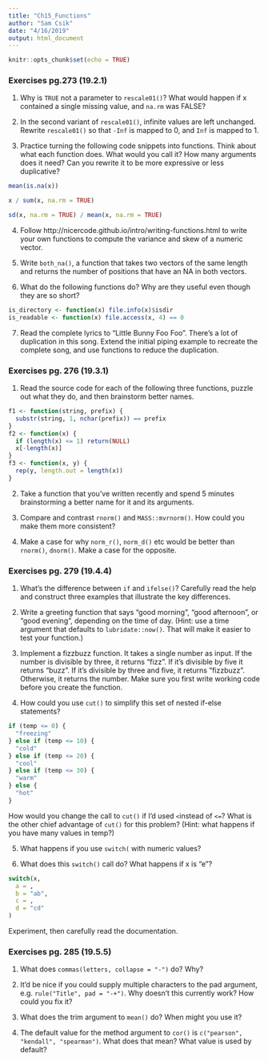 ```yaml
---
title: "Ch15_Functions"
author: "Sam Csik"
date: "4/16/2019"
output: html_document
---
```


```r
knitr::opts_chunk$set(echo = TRUE)
```

### Exercises pg.273 (19.2.1)

1. Why is `TRUE` not a parameter to `rescale01()`? What would happen if x contained a single missing value, and `na.rm` was FALSE?

2. In the second variant of `rescale01()`, infinite values are left unchanged. Rewrite `rescale01()` so that `-Inf` is mapped to 0, and `Inf` is mapped to 1.

3. Practice turning the following code snippets into functions. Think about what each function does. What would you call it? How many arguments does it need? Can you rewrite it to be more expressive or less duplicative?
```r
mean(is.na(x))

x / sum(x, na.rm = TRUE)

sd(x, na.rm = TRUE) / mean(x, na.rm = TRUE)
```

4. Follow http://nicercode.github.io/intro/writing-functions.html to write your own functions to compute the variance and skew of a numeric vector.

5. Write `both_na()`, a function that takes two vectors of the same length and returns the number of positions that have an NA in both vectors.

6. What do the following functions do? Why are they useful even though they are so short?
```r
is_directory <- function(x) file.info(x)$isdir
is_readable <- function(x) file.access(x, 4) == 0
```

7. Read the complete lyrics to “Little Bunny Foo Foo”. There’s a lot of duplication in this song. Extend the initial piping example to recreate the complete song, and use functions to reduce the duplication.

### Exercises pg. 276 (19.3.1)

1. Read the source code for each of the following three functions, puzzle out what they do, and then brainstorm better names.
```r
f1 <- function(string, prefix) {
  substr(string, 1, nchar(prefix)) == prefix
}
f2 <- function(x) {
  if (length(x) <= 1) return(NULL)
  x[-length(x)]
}
f3 <- function(x, y) {
  rep(y, length.out = length(x))
}
```

2. Take a function that you’ve written recently and spend 5 minutes brainstorming a better name for it and its arguments.

3. Compare and contrast `rnorm()` and `MASS::mvrnorm()`. How could you make them more consistent?

4. Make a case for why `norm_r()`, `norm_d()` etc would be better than `rnorm()`, `dnorm()`. Make a case for the opposite.

### Exercises pg. 279 (19.4.4)

1. What’s the difference between `if` and `ifelse()`? Carefully read the help and construct three examples that illustrate the key differences.

2. Write a greeting function that says “good morning”, “good afternoon”, or “good evening”, depending on the time of day. (Hint: use a time argument that defaults to `lubridate::now()`. That will make it easier to test your function.)

3. Implement a fizzbuzz function. It takes a single number as input. If the number is divisible by three, it returns “fizz”. If it’s divisible by five it returns “buzz”. If it’s divisible by three and five, it returns “fizzbuzz”. Otherwise, it returns the number. Make sure you first write working code before you create the function.

4. How could you use `cut()` to simplify this set of nested if-else statements?
```r
if (temp <= 0) {
  "freezing"
} else if (temp <= 10) {
  "cold"
} else if (temp <= 20) {
  "cool"
} else if (temp <= 30) {
  "warm"
} else {
  "hot"
}
```
How would you change the call to `cut()` if I’d used `<`instead of `<=`? What is the other chief advantage of `cut()` for this problem? (Hint: what happens if you have many values in temp?)

5. What happens if you use `switch(` with numeric values?

6. What does this `switch()` call do? What happens if x is “e”?
```r
switch(x, 
  a = ,
  b = "ab",
  c = ,
  d = "cd"
)
```
Experiment, then carefully read the documentation.

### Exercises pg. 285 (19.5.5)

1. What does `commas(letters, collapse = "-")` do? Why?

2. It’d be nice if you could supply multiple characters to the pad argument, e.g. `rule("Title", pad = "-+")`. Why doesn’t this currently work? How could you fix it?

3. What does the trim argument to `mean()` do? When might you use it?

4. The default value for the method argument to `cor()` is `c("pearson", "kendall", "spearman")`. What does that mean? What value is used by default?
